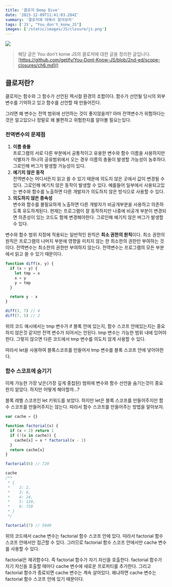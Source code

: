 ```yaml
---
title: '클로저 Deep Dive'
date: '2023-12-09T11:41:03.284Z'
summary: '클로저에 대해서 알아보자'
tags: ['JS', "You_don't_konw_JS"]
images: ['/static/images/JS/closure/js.png']
---
```


![](/static/images/JS/closure/js.png)

> 해당 글은 You don't konw JS의 클로저에 대한 글을 정리한 글입니다. <br/>[https://github.com/getify/You-Dont-Know-JS/blob/2nd-ed/scope-closures/ch6.md]()

## 클로저란?

클로저는 함수와 그 함수가 선언된 렉시컬 환경의 조합이다. 함수가 선언될 당시의 외부 변수를 기억하고 있고 함수를 선언할 때 만들어진다.

그러면 왜 변수는 전역 범위에 선언하는 것이 좋지않을까? 아마 전역변수가 위험하다는것은 알고있으나 정말로 왜 불편하고 위험한지를 알아볼 필요는있다.

### 전역변수의 문제점

1. **이름 충돌** <br/>
   프로그램의 서로 다른 부분에서 공통적이고 유용한 변수와 함수 이름을 사용하지만 식별자가 하나의 공유범위에서 오는 경우 이름의 충돌이 발생할 가능성이 농후하다. 그로인해 버그가 발생할 가능성이 있다.
2. **예기치 않은 동작** <br/>
   전역변수는 어디서든지 읽고 쓸 수 있기 때문에 의도치 않은 곳에서 값이 변경될 수 있다. 그로인해 예기치 않은 동작이 발생할 수 있다.
   예를들어 일부에서 사용되고있는 변수와 함수를 노출하면 다른 개발자가 의도하지 않은 방식으로 사용할 수 있다.
3. **의도하지 않은 종속성** <br/>
   변수와 함수를 불필요하게 노출하면 다른 개발자가 비공개부분을 사용하고 의존하도록 유도하게된다. 현재는 프로그램이 잘 동작하지만 나중에 비공개 부분이 변경되면 의존성이 있는 코드도 함께 변경해야한다. 그로인해 예기치 않은 버그가 발생할 수 있다.

변수와 함수 범위 지정에 적용되는 일반적인 원칙은 **최소 권한의 원칙**이다.
최소 권한의 원칙은 프로그램의 나머지 부분에 영향을 미치지 않는 한 최소한의 권한만 부여하는 것이다. 전역변수는 최소한의 권한만 부여하지 않는다. 전역변수는 프로그램의 모든 부분에서 읽고 쓸 수 있기 때문이다.

```js
function diff(x, y) {
  if (x > y) {
    let tmp = x
    x = y
    y = tmp
  }

  return y - x
}

diff(3, 7) // 4
diff(7, 5) // 2
```

위의 코드 예시에서는 tmp 변수가 if 블록 안에 있는지, 함수 스코프 안에있는지는 중요하지 않은것 같지만 전역 변수가 되어서는 안된다. tmp 변수는 가능한 범위 내에 있어야한다. 그렇지 않으면 다른 코드에서 tmp 변수를 의도치 않게 사용할 수 있다.

따라서 let을 사용하여 블록스코프를 만들어서 tmp 변수를 블록 스코프 안에 넣어야한다.

### 함수 스코프에 숨기기

이제 가능한 가장 낮은(가장 깊게 중첩된) 범위에 변수와 함수 선언을 숨기는것이 중요한지 알았다. 하지만 어떻게 해야할까...?

블록 레벨 스코프인 let 키워드를 보았다. 하지만 let은 블록 스코프를 만들어주지만 함수 스코프를 만들어주지는 않는다. 따라서 함수 스코프를 만들어주는 방법을 알아보자.

```js
var cache = {}

function factorial(x) {
  if (x < 2) return 1
  if (!(x in cache)) {
    cache[x] = x * factorial(x - 1)
  }
  return cache[x]
}

factorial(6) // 720

cache
/**
 * {
 *    2: 2,
 *    3: 6,
 *    4: 24,
 *    5: 120,
 *    6: 720
 * }
 */

factorial(7) // 5040
```

위의 코드에서 cache 변수는 factorial 함수 스코프 안에 있다. 따라서 factorial 함수 스코프 안에서만 접근할 수 있다. 그러므로 factorial 함수 스코프 안에서만 cache 변수를 사용할 수 있다.

factorial은 재귀함수다. 즉 factorial 함수가 자기 자신을 호출한다. factorial 함수가 자기 자신을 호출할 때마다 cache 변수에 새로운 프로퍼티를 추가한다. 그리고 factorial 함수가 종료되면 cache 변수는 계속 살아있다. 왜냐하면 cache 변수는 factorial 함수 스코프 안에 있기 때문이다.
